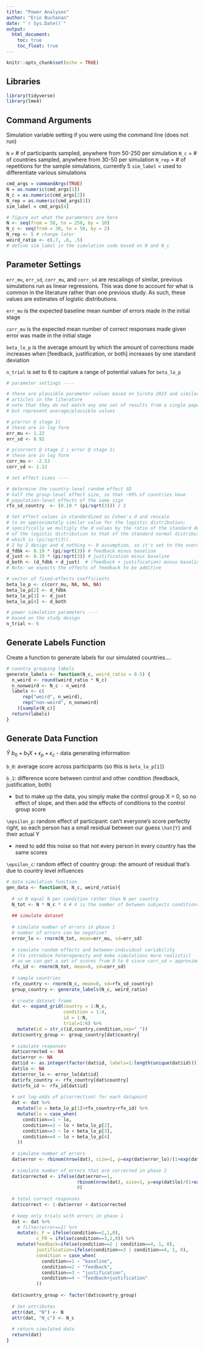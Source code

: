 ```yaml
---
title: "Power Analyses"
author: "Erin Buchanan"
date: "`r Sys.Date()`"
output: 
  html_document:
    toc: true
    toc_float: true
---
```


```r
knitr::opts_chunk$set(echo = TRUE)
```

## Libraries

```r
library(tidyverse)
library(lme4)
```


## Command Arguments

Simulation variable setting if you were using the command line (does not run)

`N` = # of participants sampled, anywhere from 50-250 per simulation
`N_c` = # of countries sampled, anywhere from 30-50 per simulation
`N_rep` = # of repetitions for the sample simulations, currently 5
`sim_label` = used to differentiate various simulations

```r
cmd_args = commandArgs(TRUE)
N = as.numeric(cmd_args[1])
N_c = as.numeric(cmd_args[2])
N_rep = as.numeric(cmd_args[3])
sim_label = cmd_args[4]
```

```r
# figure out what the parameters are here 
N <- seq(from = 50, to = 250, by = 10)
N_c <- seq(from = 30, to = 50, by = 2)
N_rep <- 5 # change later 
weird_ratio <- c(.7, .6, .5)
# define sim_label in the simulation code based on N and N_c
```

## Parameter Settings

`err_mu`, `err_sd`, `corr_mu`, and `corr_sd` are rescalings of similar,
previous simulations run as linear regressions. This was done 
to account for what is common in the literature rather than one previous study.
As such, these values are estimates of logistic distributions.

`err_mu` is the expected baseline mean number of errors made in the initial stage

`corr_mu` is the expected mean number of correct responses made given error
was made in the initial stage

`beta_lo_p` is the average amount by which the amount of corrections made 
increases when [feedback, justification, or both] increases 
by one standard deviation

`n_trial` is set to 6 to capture a range of potential values for `beta_lo_p`

```r
# parameter settings ----

# these are plausible parameter values based on Sirota 2023 and similar 
# articles in the literature
# note that they do not match any one set of results from a single paper
# but represent average/plausible values 

# p(error @ stage 1)
# these are in log form 
err_mu <- 1.22
err_sd <- 0.92

# p(correct @ stage 2 | error @ stage 1) 
# these are in log form 
corr_mu <- -2.53  
corr_sd <- 1.12

# set effect sizes ----

# determine the country-level random effect SD
# half the group-level effect size, so that ~95% of countries have 
# population-level effects of the same sign
rfx_sd_country  <- (0.19 * (pi/sqrt(3))) / 2 

# Set effect values in standardized as Cohen's d and rescale 
# to an approximately similar value for the logistic distribution; 
# specifically we multiply the d values by the ratio of the standard deviation
# of the logistic distribution to that of the standard normal distribution, 
# which is (pi/sqrt(3)).
# 2 by 2 design and d_nothing <- 0 assumption, so it's set to the overall average as the intercept  
d_fdbk <- 0.19 * (pi/sqrt(3)) # feedback minus baseline
d_just <- 0.19 * (pi/sqrt(3)) # justification minus baseline
d_both <- (d_fdbk + d_just)  # (feedback + justification) minus baseline 
# Note: we expects the effects of feedback to be additive

# vector of fixed-effects coefficients
beta_lo_p <- c(corr_mu, NA, NA, NA)
beta_lo_p[2] <- d_fdbk
beta_lo_p[3] <- d_just
beta_lo_p[4] <- d_both

# power simulation parameters ----
# based on the study design 
n_trial <- 6
```

## Generate Labels Function

Create a function to generate labels for our simulated countries....

```r
# country grouping labels
generate_labels <- function(N_c, weird_ratio = 0.5) {
  n_weird <- round(weird_ratio * N_c)
  n_nonweird <- N_c - n_weird
  labels <- c(
      rep("weird", n_weird),
      rep("non-weird", n_nonweird)
    )[sample(N_c)]
  return(labels)
}
```

## Generate Data Function

$\hat{Y} ~ b_0 + b_1X + \epsilon_p + \epsilon_c$ - data generating information

`b_0`: average score across participants (so this is `beta_lo_p[1]`)

`b_1`: difference score between control and other condition (feedback, justification, both)

  - but to make up the data, you simply make the control group X = 0, so no effect of slope, and then add the effects of conditions to the control group score 
  
`\epsilon_p`: random effect of participant: can't everyone's score perfectly right, so each person has a small residual between our guess `\hat{Y}` and their actual Y

  - need to add this noise so that not every person in every country has the same scores 

`\epsilon_c`: random effect of country group: the amount of residual that's due to country level influences 

```r
# data simulation function
gen_data <- function(N, N_c, weird_ratio){
  
  # so N equal N per condition rather than N per country 
  N_tot <- N * N_c * 4 # 4 is the number of between subjects conditions
  
  ## simulate dataset
  
  # simulate number of errors in phase 1
  # number of errors can be negative? 
  error_lo <- rnorm(N_tot, mean=err_mu, sd=err_sd)
  
  # simulate random effects and between-individual variability 
  # (to introduce heterogeneity and make simulations more realistic)
  # so we can get a set of scores from 0 to 6 since corr_sd = approximately 3 errors
  rfx_id <- rnorm(N_tot, mean=0, sd=corr_sd)
  
  # sample countries
  rfx_country <- rnorm(N_c, mean=0, sd=rfx_sd_country)
  group_country <- generate_labels(N_c, weird_ratio)   
  
  # create dataset frame
  dat <- expand_grid(country = 1:N_c,
                     condition = 1:4,
                     id = 1:N,
                     trial=1:6) %>%
    mutate(id = str_c(id,country,condition,sep="_"))
  dat$country_group <- group_country[dat$country]
  
  # simulate responses
  dat$corrected <- NA
  dat$error <- NA
  dat$id <- as.integer(factor(dat$id, labels=1:length(unique(dat$id))))
  dat$lo <- NA
  dat$error_lo <- error_lo[dat$id]
  dat$rfx_country <- rfx_country[dat$country]
  dat$rfx_id <- rfx_id[dat$id]
  
  # set log-odds of p(correction) for each datapoint
  dat <- dat %>%
    mutate(lo = beta_lo_p[1]+rfx_country+rfx_id) %>%
    mutate(lo = case_when(
      condition==1 ~ lo,
      condition==2 ~ lo + beta_lo_p[2],
      condition==3 ~ lo + beta_lo_p[3],
      condition==4 ~ lo + beta_lo_p[4]
    ))
  
  # simulate number of errors
  dat$error <- rbinom(nrow(dat), size=1, p=exp(dat$error_lo)/(1+exp(dat$error_lo)))
  
  # simulate number of errors that are corrected in phase 2
  dat$corrected <- ifelse(dat$error==1,
                          rbinom(nrow(dat), size=1, p=exp(dat$lo)/(1+exp(dat$lo))),
                          0)
  
  # total correct responses
  dat$correct <- 1-dat$error + dat$corrected
  
  # keep only trials with errors in phase 1
  dat <- dat %>%
    # filter(error==1) %>%
    mutate(c_F = ifelse(condition==2,1,0),
           c_FR = ifelse(condition==3,1,0)) %>%
    mutate(feedback=ifelse(condition==2 | condition==4, 1, 0),
           justification=ifelse(condition==3 | condition==4, 1, 0),
           condition = case_when(
             condition==1 ~ "baseline",
             condition==2 ~ "feedback",
             condition==3 ~ "justification",
             condition==4 ~ "feedback+justification"
           ))
  
  dat$country_group <- factor(dat$country_group)
  
  # Set attributes
  attr(dat, "N") <- N
  attr(dat, "N_c") <- N_c
  
  # return simulated data
  return(dat)
}
```
